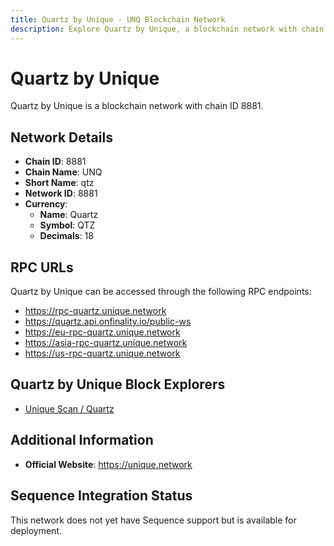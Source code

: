 ```yaml
--- 
title: Quartz by Unique - UNQ Blockchain Network
description: Explore Quartz by Unique, a blockchain network with chain ID 8881. Learn about its native currency, Quartz, and how to interact with the network.
---
```


# Quartz by Unique

Quartz by Unique is a blockchain network with chain ID 8881.

## Network Details

- **Chain ID**: 8881
- **Chain Name**: UNQ
- **Short Name**: qtz
- **Network ID**: 8881
- **Currency**: 
  - **Name**: Quartz
  - **Symbol**: QTZ
  - **Decimals**: 18

## RPC URLs

Quartz by Unique can be accessed through the following RPC endpoints:

- https://rpc-quartz.unique.network
- https://quartz.api.onfinality.io/public-ws
- https://eu-rpc-quartz.unique.network
- https://asia-rpc-quartz.unique.network
- https://us-rpc-quartz.unique.network

## Quartz by Unique Block Explorers

- [Unique Scan / Quartz](https://uniquescan.io/quartz)

## Additional Information

- **Official Website**: https://unique.network

## Sequence Integration Status

This network does not yet have Sequence support but is available for deployment.
